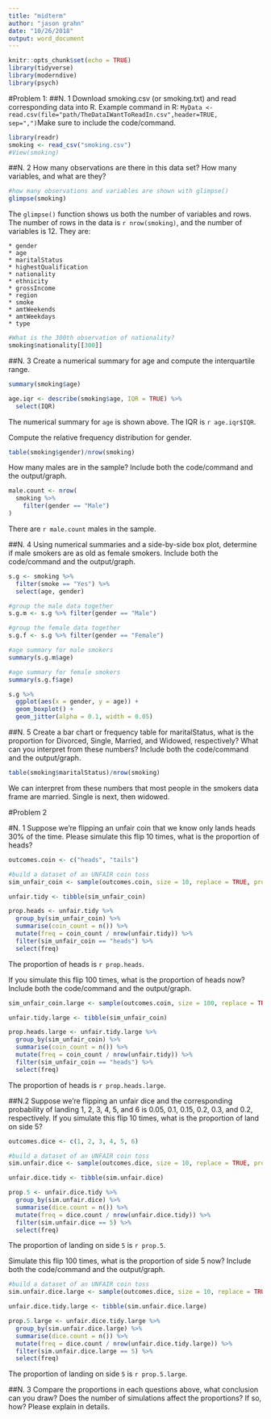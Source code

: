 ```yaml
---
title: "midterm"
author: "jason grahn"
date: "10/26/2018"
output: word_document
---
```


```r
knitr::opts_chunk$set(echo = TRUE)
library(tidyverse)
library(moderndive)
library(psych)
```

#Problem 1:
##N. 1 
Download smoking.csv (or smoking.txt) and read corresponding data into R. Example command in R: `MyData <- read.csv(file="path/TheDataIWantToReadIn.csv",header=TRUE, sep=",")`Make sure to include the code/command.

```r
library(readr)
smoking <- read_csv("smoking.csv")
#View(smoking)
```

##N. 2 
How many observations are there in this data set? 
How many variables, and what are they? 

```r
#how many observations and variables are shown with glimpse()
glimpse(smoking)
```

The `glimpse()` function shows us both the number of variables and rows. The number of rows in the data is `r nrow(smoking)`, and the number of variables is 12. They are:
    
    * gender
    * age
    * maritalStatus
    * highestQualification
    * nationality
    * ethnicity
    * grossIncome
    * region
    * smoke
    * amtWeekends
    * amtWeekdays
    * type

```r
#What is the 300th observation of nationality?
smoking$nationality[[300]]
```

##N. 3 
Create a numerical summary for age and compute the interquartile range. 
```r
summary(smoking$age)

age.iqr <- describe(smoking$age, IQR = TRUE) %>% 
  select(IQR)
```

The numerical summary for `age` is shown above. The IQR is `r age.iqr$IQR`.

Compute the relative frequency distribution for gender. 
```r
table(smoking$gender)/nrow(smoking)
```

How many males are in the sample? Include both the code/command and the output/graph.
```r
male.count <- nrow(
  smoking %>% 
    filter(gender == "Male")
)
```

There are `r male.count` males in the sample. 

##N. 4
Using numerical summaries and a side-by-side box plot, determine if male smokers are as old as female smokers. Include both the code/command and the output/graph.

```r
s.g <- smoking %>% 
  filter(smoke == "Yes") %>% 
  select(age, gender)

#group the male data together
s.g.m <- s.g %>% filter(gender == "Male")

#group the female data together
s.g.f <- s.g %>% filter(gender == "Female")
```

```r
#age summary for male smokers
summary(s.g.m$age)
```

```r
#age summary for female smokers
summary(s.g.f$age)
```

```r
s.g %>% 
  ggplot(aes(x = gender, y = age)) + 
  geom_boxplot() +
  geom_jitter(alpha = 0.1, width = 0.05)
```

##N. 5
Create a bar chart or frequency table for maritalStatus, what is the proportion for Divorced, Single, Married, and Widowed, respectively? What can you interpret from these numbers? Include both the code/command and the output/graph.

```r
table(smoking$maritalStatus)/nrow(smoking) 
```

We can interpret from these numbers that most people in the smokers data frame are married. Single is next, then widowed. 

#Problem 2

#N. 1
Suppose we’re flipping an unfair coin that we know only lands heads 30% of the time. Please simulate this flip 10 times, what is the proportion of heads? 
```r
outcomes.coin <- c("heads", "tails")

#build a dataset of an UNFAIR coin toss
sim_unfair_coin <- sample(outcomes.coin, size = 10, replace = TRUE, prob = c(0.3, 0.7))

unfair.tidy <- tibble(sim_unfair_coin)

prop.heads <- unfair.tidy %>% 
  group_by(sim_unfair_coin) %>% 
  summarise(coin_count = n()) %>%
  mutate(freq = coin_count / nrow(unfair.tidy)) %>% 
  filter(sim_unfair_coin == "heads") %>% 
  select(freq)
```

The proportion of heads is `r prop.heads`.

If you simulate this flip 100 times, what is the proportion of heads now? Include both the code/command and the output/graph.

```r
sim_unfair_coin.large <- sample(outcomes.coin, size = 100, replace = TRUE, prob = c(0.3, 0.7))

unfair.tidy.large <- tibble(sim_unfair_coin)

prop.heads.large <- unfair.tidy.large %>% 
  group_by(sim_unfair_coin) %>% 
  summarise(coin_count = n()) %>%
  mutate(freq = coin_count / nrow(unfair.tidy)) %>% 
  filter(sim_unfair_coin == "heads") %>% 
  select(freq)
```

The proportion of heads is `r prop.heads.large`.

##N.2
Suppose we’re flipping an unfair dice and the corresponding probability of landing 1, 2,
3, 4, 5, and 6 is 0.05, 0.1, 0.15, 0.2, 0.3, and 0.2, respectively. If you simulate this flip 10
times, what is the proportion of land on side 5? 
```r
outcomes.dice <- c(1, 2, 3, 4, 5, 6)

#build a dataset of an UNFAIR coin toss
sim.unfair.dice <- sample(outcomes.dice, size = 10, replace = TRUE, prob = c(0.05, 0.1, 0.15, 0.2, 0.3,  0.2))

unfair.dice.tidy <- tibble(sim.unfair.dice)

prop.5 <- unfair.dice.tidy %>% 
  group_by(sim.unfair.dice) %>% 
  summarise(dice.count = n()) %>%
  mutate(freq = dice.count / nrow(unfair.dice.tidy)) %>% 
  filter(sim.unfair.dice == 5) %>% 
  select(freq)
```

The proportion of landing on side `5` is `r prop.5`.

Simulate this flip 100 times, what is the proportion of side 5 now? Include both the code/command and the output/graph.

```r
#build a dataset of an UNFAIR coin toss
sim.unfair.dice.large <- sample(outcomes.dice, size = 10, replace = TRUE, prob = c(0.05, 0.1, 0.15, 0.2, 0.3,  0.2))

unfair.dice.tidy.large <- tibble(sim.unfair.dice.large)

prop.5.large <- unfair.dice.tidy.large %>% 
  group_by(sim.unfair.dice.large) %>% 
  summarise(dice.count = n()) %>%
  mutate(freq = dice.count / nrow(unfair.dice.tidy.large)) %>% 
  filter(sim.unfair.dice.large == 5) %>% 
  select(freq)
```

The proportion of landing on side `5` is `r prop.5.large`.

##N. 3
Compare the proportions in each questions above, what conclusion can you draw? Does the number of simulations affect the proportions? If so, how? Please explain in details. 

